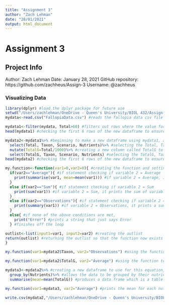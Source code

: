```yaml
---
title: "Assignment 3"
author: "Zach Lehman"
date: "28/01/2021"
output: html_document
---
```


# Assignment 3

## Project Info
Author: Zach Lehman
Date: January 28, 2021
GitHub repository: https://github.com/zachheus/Assign-3
Username: @zachheus

### Visualizing Data

```r
library(dplyr) #load the dplyr package for future use
setwd("/Users/zachlehman/OneDrive - Queen's University/BIOL 432/Assign-3/InputData/") #setting my working directory to the location on my computer where the fallopia data csv file can be found
mydata<-read.csv("FallopiaData.csv") #reads the fallopia data csv file and puts it in a dataframe
```

```r
mydata1<-filter(mydata, Total>60) #filters out rows where the value for Total is less than 60
head(mydata1) #checking the first 6 rows of the new dataframe to ensure that my filter worked
```

```r
mydata2<-mydata1%>% #beginning to make a new dataframe using mydata1, and piping the following functions together so that I dont need to make several different objects
  select(Total, Taxon, Scenario, Nutrients)%>% #selecting the Total, Taxon, Scenario, and Nutrients columns to be the only ones seen, and in the order I decide
  mutate(TotalG=Total/1000)%>% #creating a new column called TotalG to get convert the units for Total from mg into g by dividing by 1000
  select(TotalG, Taxon, Scenario, Nutrients) #selecting the TotalG, Taxon, Scenario, and Nutrients colums to be the only ones seen, and in the order I decide
head(mydata2) #checking the first 6 rows of the new dataframe to ensure that my functions worked
```

```r
my.function<-function(var1=0,var2=0){ #creating the function and setting the default variable values as 0 for each, beginning a loop for the different parts of my equation
  if(var2=="Average"){ #if statement checking if variable 2 = Average
    print(summarise(var1, mean=mean(var1))) #if variable 2 = Average, it prints the mean of variable 1
  }
  else if(var2=="Sum"){ #if statement checking if variable 2 = Sum
    print(sum(var1)) #if variable 2 = Sum, it prints the sum of variable 1
  }
  else if(var2=="Observations"){ #if statement checking if variable 2 = Observations
    print(summary(var1)) #if variable 2 = Observations, it prints a summary of variable 1 which gives a count of how many items there are in the variable
  }
  else{ #if none of the above conditions are met,
    print("Error") #prints a string that just says Error
  } #finishes off the loop

outlist<-list(input1=var1, input2=var2) #creating the outlist
return(outlist) #returning the outlist so that the function now exists
}
```

```r
my.function(var1=mydata2$Taxon, var2="Observations") #using the function to count the number of taxa in mydata2, using the observations variable
```

```r
my.function(var1=mydata2$TotalG, var2="Average") #using the function to determine the mean values of TotalG between the nutrient levels, doing by using group_by to separate the data into the high or low Nutrients condition, then calculating the mean of each condition
```

```r
mydata3<-mydata2%>% #creating a new dataframe to use for this equation, piping to two different functions
  group_by(Nutrients)%>% #allows the data to be grouped by their nutrient level
  summarise(mean=mean(TotalG)) #produces a data.frame which is a table consisting of the nutrient level and their means

my.function(var1=mydata3, var2="Average") #prints the mean for each nutrient level
```

```r
write.csv(mydata2,"/Users/zachlehman/OneDrive - Queen's University/BIOL 432/Assign-3/Output/'WrangledData.csv") #creates a new csv file for mydata2 and puts it in the output folder
```
